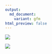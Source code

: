 ```yaml
---
output:
  md_document:
    variant: gfm
html_preview: false
---
```


[![](https://ausgis.github.io/logo/lab_logo.png)](https://yongzesong.com/geospatial-intelligence-lab/)

[![](https://github.com/ausgis/.github/blob/main/bg_with_text.gif">)](https://yongzesong.com/geospatial-intelligence-lab/)

<!-- # <img src="https://github.com/ausgis/.github/blob/main/bg_with_text.gif"> -->